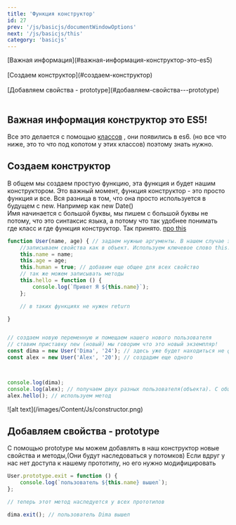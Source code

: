 ```yaml
---
title: 'Функция конструктор'
id: 27
prev: '/js/basicjs/documentWindowOptions'
next: '/js/basicjs/this'
category: 'basicjs'
---
```


<div className = 'tag_js'> [Важная информация](#важная-информация-конструктор-это-es5) </div><br/>
<div className = 'tag_js'> [Создаем конструктор](#создаем-конструктор) </div><br/>
<div className = 'tag_js'> [Добавляем свойства - prototype](#добавляем-свойства---prototype) </div><br/>

## Важная информация конструктор это ES5! ##
Все это делается с помощью <span className = 'link_js'>[классов](/js/basicjs/classes) </span>, они появились в es6.
(но все что ниже, это то что под копотом у этих классов) поэтому знать нужно.

## Создаем конструктор ##
В общем мы создаем простую функцию, эта функция и будет нашим конструктором. 
Это важный момент, функция конструктор - это просто функция и все. Вся разница в том, что она просто используется в будущем с new. Например как new Date()<br/>
Имя начинается с большой буквы, мы пишем с большой буквы не потому, что это синтаксис языка, а потому что так удобнее понимать где класс и где функция конструктор. Так принято.
[про this]()<br/>
```javaScript
function User(name, age) { // задаем нужные аргументы. В нашем случае это имя и возраст пользователя
    //записываем свойства как в объект. Используем ключевое слово this.
    this.name = name;
    this.age = age;
    this.human = true; // добавим еще общее для всех свойство
    // так же можем записывать методы
    this.hello = function () {
        console.log(`Привет Я ${this.name}`);
    };

    // в таких функциях не нужен return

}


// создаем новую переменную и помещаем нашего нового пользователя
// ставим приставку new (новый) мы говорим что это новый экземпляр!
const dima = new User('Dima', '24'); // здесь уже будет находиться не функция, а объект
const alex = new User('Alex', '20'); // создадим еще одного



console.log(dima);
console.log(alex); // получаем двух разных пользователя(объекта). С общим свойством human
alex.hello(); // используем метод 
```

<div className='container-img'> <span className="img"> ![alt text](/images/Content/Js/constructor.png) </span></div>


## Добавляем свойства - prototype ##

С помощью prototype мы можем добавлять в наш конструктор новые свойства и методы,(Они будут наследоваться у потомков)
Если вдруг у нас нет доступа к нашему прототипу, но его нужно модифицировать
```javaScript
User.prototype.exit = function () {
    console.log(`пользователь ${this.name} вышел`);
};

// теперь этот метод наследуется у всех прототипов

dima.exit(); // пользователь Dima вышел
```
